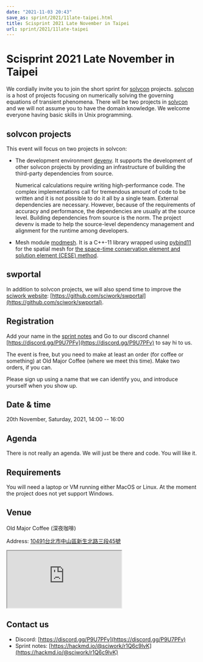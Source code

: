 ```yaml
---
date: "2021-11-03 20:43"
save_as: sprint/2021/11late-taipei.html
title: Scisprint 2021 Late November in Taipei
url: sprint/2021/11late-taipei
---
```


# Scisprint 2021 Late November in Taipei

We cordially invite you to join the short sprint for
[solvcon](https://solvcon.net/) projects.
[solvcon](https://solvcon.net/) is a host of projects focusing on
numerically solving the governing equations of transient phenomena.
There will be two projects in [solvcon](https://solvcon.net/) and we
will not assume you to have the domain knowledge. We welcome everyone
having basic skills in Unix programming.

## solvcon projects

This event will focus on two projects in solvcon:

- The development environment
  [devenv](https://github.com/solvcon/devenv). It supports the
  development of other solvcon projects by providing an infrastructure
  of building the third-party dependencies from source.

  Numerical calculations require writing high-performance code. The
  complex implementations call for tremendous amount of code to be
  written and it is not possible to do it all by a single team.
  External dependencies are necessary. However, because of the
  requirements of accuracy and performance, the dependencies are
  usually at the source level. Building dependencies from source is
  the norm. The project devenv is made to help the source-level
  dependency management and alignment for the runtime among
  developers.

- Mesh module [modmesh](https://github.com/solvcon/modmesh). It is a
  C++-11 library wrapped using
  [pybind11](https://pybind11.readthedocs.io/en/stable/) for the
  spatial mesh for [the space-time conservation element and solution
  element (CESE)
  method](https://yyc.solvcon.net/en/latest/cese/index.html).

## swportal

In addition to solvcon projects, we will also spend time to improve the
[sciwork website](https://sciwork.dev):
[https://github.com/sciwork/swportal](https://github.com/sciwork/swportal).

## Registration

Add your name in the [sprint
notes](https://hackmd.io/@sciwork/r1Q6c9lvK) and Go to our discord
channel [https://discord.gg/P9U7PFv](https://discord.gg/P9U7PFv) to say hi to us.

The event is free, but you need to make at least an order (for coffee or
something) at Old Major Coffee (where we meet this time). Make two
orders, if you can.

Please sign up using a name that we can identify you, and introduce
yourself when you show up.

## Date & time

20th November, Saturday, 2021, 14:00 \-- 16:00

## Agenda

There is not really an agenda. We will just be there and code. You will
like it.

## Requirements

You will need a laptop or VM running either MacOS or Linux. At the
moment the project does not yet support Windows.

## Venue

Old Major Coffee (深夜咖啡)

Address:
[10491台北市中山區新生北路三段45號](https://goo.gl/maps/6oRQzdv6qyGYMd658)

<div
  style={{
    overflow: "hidden",
    paddingBottom: "56.25%",
    position: "relative",
    height: 0,
  }}
>
  <iframe
    src="https://www.google.com/maps/embed?pb=!1m18!1m12!1m3!1d3614.073510494754!2d121.52589461500686!3d25.065497483957607!2m3!1f0!2f0!3f0!3m2!1i1024!2i768!4f13.1!3m3!1m2!1s0x3442a95a8b603a35%3A0x590db4ab4ba42ea7!2zT2xkIE1ham9yIENvZmZlZSAo5rex5aSc5ZKW5ZWhKQ!5e0!3m2!1szh-TW!2stw!4v1635945495505!5m2!1szh-TW!2stw"
    style={{
      left: 0,
      top: 0,
      height: "100%",
      width: "100%",
      position: "absolute",
      border: 0,
    }}
    allowfullscreen=""
    aria-hidden="false"
    tabindex="0"
    loading="lazy"
  ></iframe>
</div>

## Contact us

- Discord: [https://discord.gg/P9U7PFv](https://discord.gg/P9U7PFv)
- Sprint notes: [https://hackmd.io/@sciwork/r1Q6c9lvK](https://hackmd.io/@sciwork/r1Q6c9lvK)
